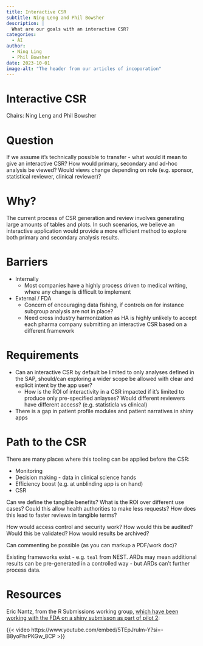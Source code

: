 ```yaml
---
title: Interactive CSR
subtitle: Ning Leng and Phil Bowsher
description: |
  What are our goals with an interactive CSR?
categories:
  - AI
author: 
  - Ning Ling
  - Phil Bowsher
date: 2023-10-01
image-alt: "The header from our articles of incoporation"
---
```


# Interactive CSR

Chairs: Ning Leng and Phil Bowsher

# Question

If we assume it's technically possible to transfer - what would it mean to give an interactive CSR? How would primary, secondary and ad-hoc analysis be viewed? Would views change depending on role (e.g. sponsor, statistical reviewer, clinical reviewer)?

# Why?

The current process of CSR generation and review involves generating large amounts of tables and plots. In such scenarios, we believe an interactive application would provide a more efficient method to explore both primary and secondary analysis results. 

# Barriers

- Internally
    - Most companies have a highly process driven to medical writing, where any change is difficult to implement
- External / FDA
    - Concern of encouraging data fishing, if controls on for instance subgroup analysis are not in place?
    - Need cross industry harmonization as HA is highly unlikely to accept each pharma company submitting an interactive CSR based on a different framework

# Requirements

- Can an interactive CSR by default be limited to only analyses defined in the SAP, should/can exploring a wider scope be allowed with clear and explicit intent by the app user?
  - How is the ROI of interactivity in a CSR impacted if it's limited to produce only pre-specified anlayses? Would different reviewers have different access? (e.g. statisticla vs clinical) 
- There is a gap in patient profile modules and patient narratives in shiny apps

# Path to the CSR

There are many places where this tooling can be applied before the CSR:

- Monitoring
- Decision making - data in clinical science hands
- Efficiency boost (e.g. at unblinding app is on hand)
- CSR

Can we define the tangible benefits? What is the ROI over different use cases? Could this allow health authorities to make less requests? How does this lead to faster reviews in tangible terms?

How would access control and security work? How would this be audited? Would this be validated? How would results be archived?

Can commenting be possible (as you can markup a PDF/work doc)?

Existing frameworks exist - e.g. `teal` from NEST. ARDs may mean additional results can be pre-generated in a controlled way - but ARDs can't further process data.

# Resources

Eric Nantz, from the R Submissions working group, [which have been working with the FDA on a shiny submisson as part of pilot 2](https://rconsortium.github.io/submissions-wg/pilot2.html):

{{< video https://www.youtube.com/embed/5TEpJruIm-Y?si=-B8yoFhrPKGw_8CP >}}

